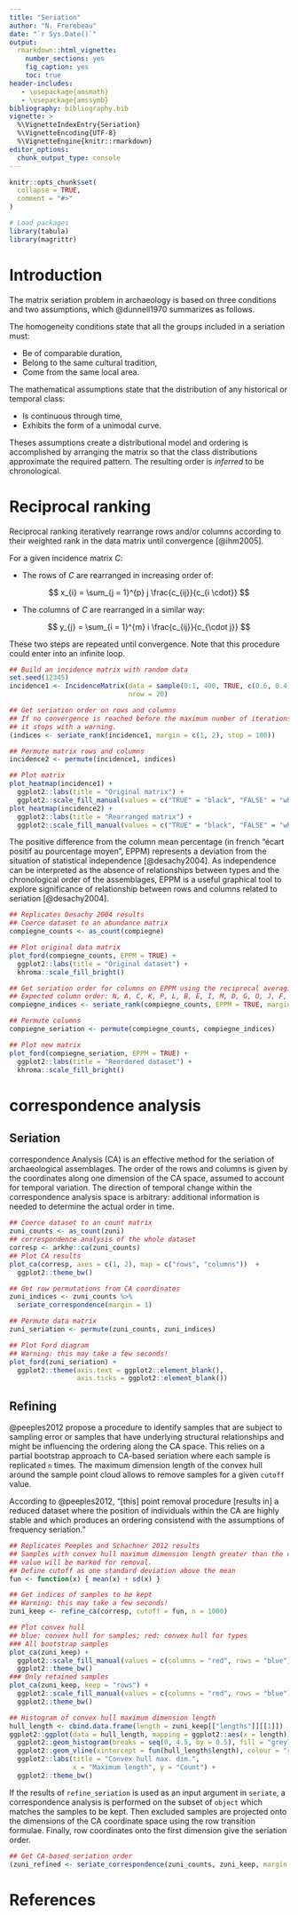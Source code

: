 ```yaml
---
title: "Seriation"
author: "N. Frerebeau"
date: "`r Sys.Date()`"
output:
  rmarkdown::html_vignette:
    number_sections: yes
    fig_caption: yes
    toc: true
header-includes:
   - \usepackage{amsmath}
   - \usepackage{amssymb}
bibliography: bibliography.bib
vignette: >
  %\VignetteIndexEntry{Seriation}
  %\VignetteEncoding{UTF-8}
  %\VignetteEngine{knitr::rmarkdown}
editor_options: 
  chunk_output_type: console
---
```


```r
knitr::opts_chunk$set(
  collapse = TRUE,
  comment = "#>"
)
```

```r
# Load packages
library(tabula)
library(magrittr)
```

# Introduction

The matrix seriation problem in archaeology is based on three conditions and two assumptions, which @dunnell1970 summarizes as follows.

The homogeneity conditions state that all the groups included in a seriation must:

* Be of comparable duration,
* Belong to the same cultural tradition,
* Come from the same local area.

The mathematical assumptions state that the distribution of any historical or temporal class:

* Is continuous through time,
* Exhibits the form of a unimodal curve.

Theses assumptions create a distributional model and ordering is accomplished by arranging the matrix so that the class distributions approximate the required pattern. The resulting order is *inferred* to be chronological.

# Reciprocal ranking

Reciprocal ranking iteratively rearrange rows and/or columns according to their weighted rank in the data matrix until convergence [@ihm2005].

For a given incidence matrix $C$:

* The rows of $C$ are rearranged in increasing order of:

$$ x_{i} = \sum_{j = 1}^{p} j \frac{c_{ij}}{c_{i \cdot}} $$

* The columns of $C$ are rearranged in a similar way:

$$ y_{j} = \sum_{i = 1}^{m} i \frac{c_{ij}}{c_{\cdot j}} $$

These two steps are repeated until convergence.
Note that this procedure could enter into an infinite loop.

```r
## Build an incidence matrix with random data
set.seed(12345)
incidence1 <- IncidenceMatrix(data = sample(0:1, 400, TRUE, c(0.6, 0.4)),
                              nrow = 20)

## Get seriation order on rows and columns
## If no convergence is reached before the maximum number of iterations (100), 
## it stops with a warning.
(indices <- seriate_rank(incidence1, margin = c(1, 2), stop = 100))

## Permute matrix rows and columns
incidence2 <- permute(incidence1, indices)

## Plot matrix
plot_heatmap(incidence1) + 
  ggplot2::labs(title = "Original matrix") +
  ggplot2::scale_fill_manual(values = c("TRUE" = "black", "FALSE" = "white"))
plot_heatmap(incidence2) + 
  ggplot2::labs(title = "Rearranged matrix") +
  ggplot2::scale_fill_manual(values = c("TRUE" = "black", "FALSE" = "white"))
```

The positive difference from the column mean percentage (in french "écart positif au pourcentage moyen", EPPM) represents a deviation from the situation of statistical independence [@desachy2004]. As independence can be interpreted as the absence of relationships between types and the chronological order of the assemblages, EPPM is a useful graphical tool to explore significance of relationship between rows and columns related to seriation [@desachy2004].

```r
## Replicates Desachy 2004 results
## Coerce dataset to an abundance matrix
compiegne_counts <- as_count(compiegne)

## Plot original data matrix
plot_ford(compiegne_counts, EPPM = TRUE) +
  ggplot2::labs(title = "Original dataset") +
  khroma::scale_fill_bright()

## Get seriation order for columns on EPPM using the reciprocal averaging method
## Expected column order: N, A, C, K, P, L, B, E, I, M, D, G, O, J, F, H
compiegne_indices <- seriate_rank(compiegne_counts, EPPM = TRUE, margin = 2)

## Permute columns
compiegne_seriation <- permute(compiegne_counts, compiegne_indices)

## Plot new matrix
plot_ford(compiegne_seriation, EPPM = TRUE) +
  ggplot2::labs(title = "Reordered dataset") +
  khroma::scale_fill_bright()
```

# correspondence analysis
## Seriation

correspondence Analysis (CA) is an effective method for the seriation of archaeological assemblages. The order of the rows and columns is given by the coordinates along one dimension of the CA space, assumed to account for temporal variation. The direction of temporal change within the correspondence analysis space is arbitrary: additional information is needed to determine the actual order in time.

```r
## Coerce dataset to an count matrix
zuni_counts <- as_count(zuni)
## correspondence analysis of the whole dataset
corresp <- arkhe::ca(zuni_counts)
## Plot CA results
plot_ca(corresp, axes = c(1, 2), map = c("rows", "columns"))  + 
  ggplot2::theme_bw()
```

```r
## Get row permutations from CA coordinates
zuni_indices <- zuni_counts %>%
  seriate_correspondence(margin = 1)

## Permute data matrix
zuni_seriation <- permute(zuni_counts, zuni_indices)

## Plot Ford diagram
## Warning: this may take a few seconds!
plot_ford(zuni_seriation) +
  ggplot2::theme(axis.text = ggplot2::element_blank(),
                 axis.ticks = ggplot2::element_blank())
```

## Refining

@peeples2012 propose a procedure to identify samples that are subject to sampling error or samples that have underlying structural relationships and might be influencing the ordering along the CA space. This relies on a partial bootstrap approach to CA-based seriation where each sample is replicated `n` times. The maximum dimension length of the convex hull around the sample point cloud allows to remove samples for a given `cutoff` value.

According to @peeples2012, "[this] point removal procedure [results in] a reduced dataset where the position of individuals within the CA are highly stable and which produces an ordering consistend with the assumptions of frequency seriation."

```r
## Replicates Peeples and Schachner 2012 results
## Samples with convex hull maximum dimension length greater than the cutoff
## value will be marked for removal.
## Define cutoff as one standard deviation above the mean
fun <- function(x) { mean(x) + sd(x) }

## Get indices of samples to be kept
## Warning: this may take a few seconds!
zuni_keep <- refine_ca(corresp, cutoff = fun, n = 1000)

## Plot convex hull
## blue: convex hull for samples; red: convex hull for types
### All bootstrap samples
plot_ca(zuni_keep) +
  ggplot2::scale_fill_manual(values = c(columns = "red", rows = "blue")) + 
  ggplot2::theme_bw()
### Only retained samples
plot_ca(zuni_keep, keep = "rows") +
  ggplot2::scale_fill_manual(values = c(columns = "red", rows = "blue")) + 
  ggplot2::theme_bw()

## Histogram of convex hull maximum dimension length
hull_length <- cbind.data.frame(length = zuni_keep[["lengths"]][[1]])
ggplot2::ggplot(data = hull_length, mapping = ggplot2::aes(x = length)) +
  ggplot2::geom_histogram(breaks = seq(0, 4.5, by = 0.5), fill = "grey70") +
  ggplot2::geom_vline(xintercept = fun(hull_length$length), colour = "red") +
  ggplot2::labs(title = "Convex hull max. dim.", 
                x = "Maximum length", y = "Count") + 
  ggplot2::theme_bw()
```

If the results of `refine_seriation` is used as an input argument in `seriate`, a correspondence analysis is performed on the subset of `object` which matches the samples to be kept. Then excluded samples are projected onto the dimensions of the CA coordinate space using the row transition formulae. Finally, row coordinates onto the first dimension give the seriation order.

```r
## Get CA-based seriation order
(zuni_refined <- seriate_correspondence(zuni_counts, zuni_keep, margin = 1))
```

# References
